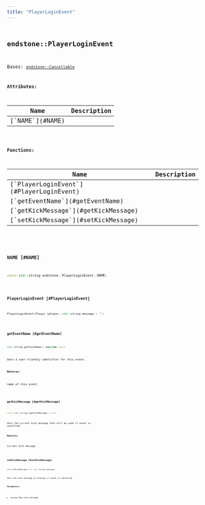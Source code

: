 ```yaml
---
title: "PlayerLoginEvent"
---
```


## <code className="doc-symbol doc-symbol-class"/> endstone::PlayerLoginEvent

Bases: [`endstone::Cancellable`](cancellable)









**Attributes:**

<table>
<thead>
   <tr>
      <th>Name</th>
      <th>Description</th>
   </tr>
</thead>
<tbody>
<tr key="classendstone_1_1_player_login_event_1aaea7a39a26c68c5436ee3f050d6be2e6">
    <td>[`NAME`](#NAME)</td>
    <td></td>
</tr>
</tbody>
</table>






**Functions:**

<table>
<thead>
   <tr>
      <th>Name</th>
      <th>Description</th>
   </tr>
</thead>
<tbody>
<tr key="classendstone_1_1_player_login_event_1a409d08c3d2fde7d1814d0b7d63700fe6">
    <td>[`PlayerLoginEvent`](#PlayerLoginEvent)</td>
    <td></td>
</tr>
<tr key="classendstone_1_1_player_login_event_1a9593905e32bd292c3782ccc93190f92b">
    <td>[`getEventName`](#getEventName)</td>
    <td></td>
</tr>
<tr key="classendstone_1_1_player_login_event_1a25b7ba1f99219f7b07dc41a2aa36b840">
    <td>[`getKickMessage`](#getKickMessage)</td>
    <td></td>
</tr>
<tr key="classendstone_1_1_player_login_event_1a8f5b97ba68ebdaf921e4d9a9e6f8219e">
    <td>[`setKickMessage`](#setKickMessage)</td>
    <td></td>
</tr>
</tbody>
</table>

### <code className="doc-symbol doc-symbol-variable"/> NAME [#NAME]

```cpp
const std::string endstone::PlayerLoginEvent::NAME;
```
### <code className="doc-symbol doc-symbol-function"/> PlayerLoginEvent [#PlayerLoginEvent]

```cpp
PlayerLoginEvent(Player &player, std::string message = "")
```
### <code className="doc-symbol doc-symbol-function"/> getEventName [#getEventName]

```cpp
std::string getEventName() override const
```


Gets a user-friendly identifier for this event.




**Returns:**

name of this event 





        
### <code className="doc-symbol doc-symbol-function"/> getKickMessage [#getKickMessage]

```cpp
const std::string &getKickMessage() const
```


Gets the current kick message that will be used if event is cancelled




**Returns:**

Current kick message 





        
### <code className="doc-symbol doc-symbol-function"/> setKickMessage [#setKickMessage]

```cpp
void setKickMessage(const std::string &message)
```


Sets the kick message to display if event is cancelled




**Parameters:**


* `message` New kick message 




        